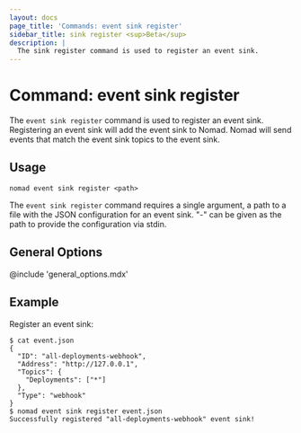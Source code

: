 ```yaml
---
layout: docs
page_title: 'Commands: event sink register'
sidebar_title: sink register <sup>Beta</sup>
description: |
  The sink register command is used to register an event sink.
---
```


# Command: event sink register

The `event sink register` command is used to register an event sink.
Registering an event sink will add the event sink to Nomad. Nomad will send
events that match the event sink topics to the event sink.

## Usage

```plaintext
nomad event sink register <path>
```

The `event sink register` command requires a single argument, a path to a file
with the JSON configuration for an event sink. "-" can be given as the path to
provide the configuration via stdin.

## General Options

@include 'general_options.mdx'

## Example

Register an event sink:

```shell-session
$ cat event.json
{
  "ID": "all-deployments-webhook",
  "Address": "http://127.0.0.1",
  "Topics": {
    "Deployments": ["*"]
  },
  "Type": "webhook"
}
$ nomad event sink register event.json
Successfully registered "all-deployments-webhook" event sink!
```
